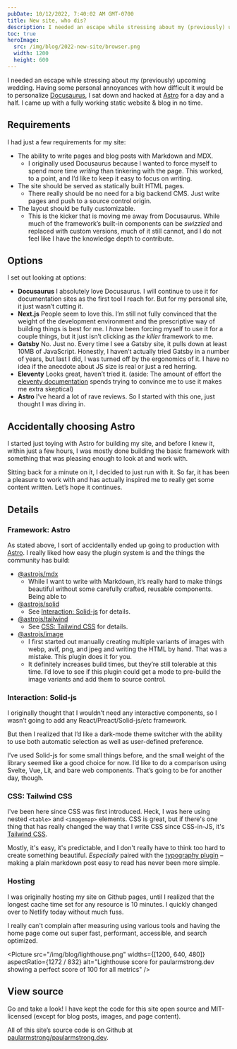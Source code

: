 ```yaml
---
pubDate: 10/12/2022, 7:40:02 AM GMT-0700
title: New site, who dis?
description: I needed an escape while stressing about my (previously) upcoming wedding. Having some personal annoyances with how difficult it would be to personalize Docusaurus, I sat down and hacked at Astro for a day and a half. I came up with a fully working static website & blog in no time.
toc: true
heroImage:
  src: /img/blog/2022-new-site/browser.png
  width: 1200
  height: 600
---
```



I needed an escape while stressing about my (previously) upcoming wedding. Having some personal annoyances with how difficult it would be to personalize <a href="https://docusaurus.io" rel="noopener" target="_blank">Docusaurus</a>, I sat down and hacked at <a href="https://astro.build" rel="noopener" target="_blank">Astro</a> for a day and a half. I came up with a fully working static website & blog in no time.

## Requirements

I had just a few requirements for my site:

- The ability to write pages and blog posts with Markdown and MDX.
  - I originally used Docusaurus because I wanted to force myself to spend more time _writing_ than tinkering with the page. This worked, to a point, and I’d like to keep it easy to focus on writing.
- The site should be served as statically built HTML pages.
  - There really should be no need for a big backend CMS. Just write pages and push to a source control origin.
- The layout should be fully customizable.
  - This is the kicker that is moving me away from Docusaurus. While much of the framework’s built-in components can be _swizzled_ and replaced with custom versions, much of it still cannot, and I do not feel like I have the knowledge depth to contribute.

## Options

I set out looking at options:

- **Docusaurus** I absolutely love Docusaurus. I will continue to use it for documentation sites as the first tool I reach for. But for my personal site, it just wasn’t cutting it.
- **Next.js** People seem to love this. I’m still not fully convinced that the weight of the development environment and the prescriptive way of building things is best for me. I _have_ been forcing myself to use it for a couple things, but it just isn’t clicking as _the killer_ framework to me.
- **Gatsby** No. Just no. Every time I see a Gatsby site, it pulls down at least 10MB of JavaScript. Honestly, I haven’t actually tried Gatsby in a number of years, but last I did, I was turned off by the ergonomics of it. I have no idea if the anecdote about JS size is real or just a red herring.
- **Eleventy** Looks great, haven’t tried it. (aside: The amount of effort the <a href="https://www.11ty.dev/docs/" target="_blank" rel="noopener noreferrer">eleventy documentation</a> spends trying to convince me to use it makes me extra skeptical)
- **Astro** I’ve heard a lot of rave reviews. So I started with this one, just thought I was diving in.

## Accidentally choosing Astro

I started just toying with Astro for building my site, and before I knew it, within just a few hours, I was mostly done building the basic framework with something that was pleasing enough to look at and work with.

Sitting back for a minute on it, I decided to just run with it. So far, it has been a pleasure to work with and has actually inspired me to really get some content written. Let’s hope it continues.

## Details

### Framework: Astro

As stated above, I sort of accidentally ended up going to production with <a href="https://astro.build" rel="noopener" target="_blank">Astro</a>. I really liked how easy the plugin system is and the things the community has build:

- [@astrojs/mdx](https://docs.astro.build/en/guides/integrations-guide/mdx/)
  - While I want to write with
    Markdown, it’s really hard to make things beautiful without some carefully crafted, reusable components. Being able to
- [@astrojs/solid](https://docs.astro.build/en/guides/integrations-guide/solid-js/)
  - See [Interaction: Solid-js](#interaction-solid-js) for details.
- [@astrojs/tailwind](https://docs.astro.build/en/guides/integrations-guide/tailwind/)
  - See [CSS: Tailwind
    CSS](#css-tailwind-css) for details.
- [@astrojs/image](https://docs.astro.build/en/guides/integrations-guide/image/)
  - I first started out manually creating multiple variants of images with webp, avif, png, and jpeg and writing the HTML by hand. That was a mistake. This plugin does it for you.
  - It definitely increases build times, but they’re still tolerable at this time. I’d love to see if this plugin could get a mode to pre-build the image variants and add them to source control.

### Interaction: Solid-js

I originally thought that I wouldn’t need any interactive components, so I wasn’t going to add any React/Preact/Solid-js/etc framework.

But then I realized that I’d like a dark-mode theme switcher with the ability to use both automatic selection as well as user-defined preference.

I’ve used Solid-js for some small things before, and the small weight of the library seemed like a good choice for now. I’d like to do a comparison using Svelte, Vue, Lit, and bare web components. That’s going to be for another day, though.

### CSS: Tailwind CSS

I've been here since CSS was first introduced. Heck, I was here using nested `<table>` and `<imagemap>` elements. CSS is great, but if there's one thing that has really changed the way that I write CSS since CSS-in-JS, it's [Tailwind CSS](https://tailwindcss.com).

Mostly, it's easy, it's predictable, and I don't really have to think too hard to create something beautiful. _Especially_ paired with the [typography plugin](https://tailwindcss.com/docs/typography-plugin) – making a plain markdown post easy to read has never been more simple.

### Hosting

I was originally hosting my site on Github pages, until I realized that the longest cache time set for any resource is 10 minutes. I quickly changed over to Netlify today without much fuss.

I really can't complain after measuring using various tools and having the home page come out super fast, performant, accessible, and search optimized.

<Picture
	src="/img/blog/lighthouse.png"
	widths={[1200, 640, 480]}
	aspectRatio={1272 / 832}
	alt="Lighthouse score for paularmstrong.dev showing a perfect score of 100 for all metrics"
/>

## View source

Go and take a look! I have kept the code for this site open source and MIT-licensed (except for blog posts, images, and page content).

<Aside type="danger" title="Open source">

All of this site’s source code is on Github at [paularmstrong/paularmstrong.dev](https://github.com/paularmstrong/paularmstrong.dev).

</Aside>
